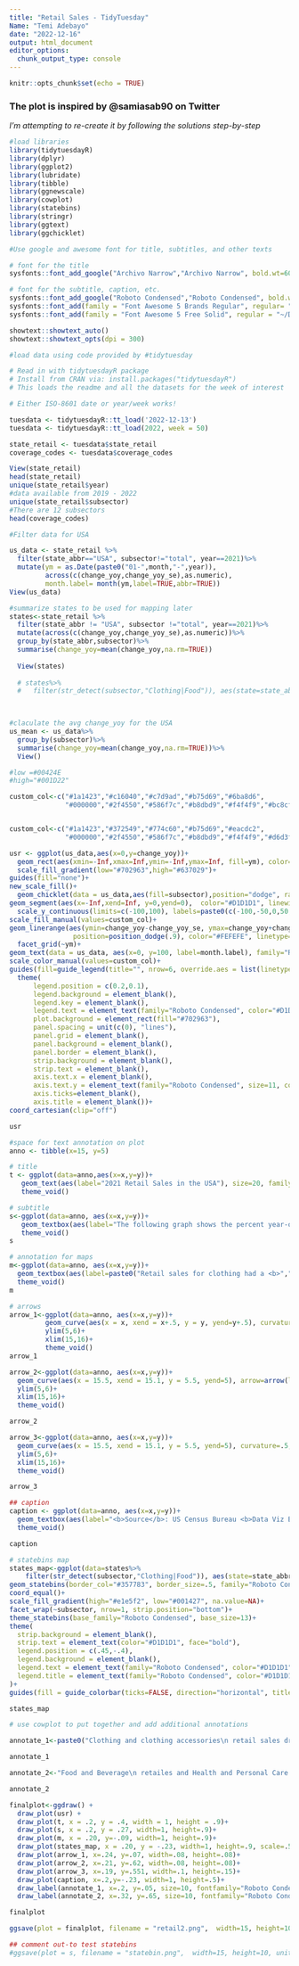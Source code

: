 ---
title: "Retail Sales - TidyTuesday"
Name: "Temi Adebayo"
date: "2022-12-16"
output: html_document
editor_options: 
  chunk_output_type: console
---

```{r setup, include=FALSE}
knitr::opts_chunk$set(echo = TRUE)
```

### The plot is inspired by @samiasab90 on Twitter
_I'm attempting to re-create it by following the solutions step-by-step_

```{r message=FALSE, warning=FALSE}
#load libraries
library(tidytuesdayR)
library(dplyr)
library(ggplot2)
library(lubridate)
library(tibble)
library(ggnewscale)
library(cowplot)
library(statebins)
library(stringr)
library(ggtext)
library(ggchicklet)

#Use google and awesome font for title, subtitles, and other texts

# font for the title 
sysfonts::font_add_google("Archivo Narrow","Archivo Narrow", bold.wt=600)

# font for the subtitle, caption, etc.
sysfonts::font_add_google("Roboto Condensed","Roboto Condensed", bold.wt=700)
sysfonts::font_add(family = "Font Awesome 5 Brands Regular", regular= "~/Data Visualization/Fonts-Awesome/otfs/Font Awesome 5 Brands-Regular-400.otf")
sysfonts::font_add(family = "Font Awesome 5 Free Solid", regular = "~/Data Visualization/Fonts-Awesome/otfs/Font Awesome 5 Free-Solid-900.otf")

showtext::showtext_auto()
showtext::showtext_opts(dpi = 300)

```

```{r message=FALSE, warning=FALSE}
#load data using code provided by #tidytuesday

# Read in with tidytuesdayR package 
# Install from CRAN via: install.packages("tidytuesdayR")
# This loads the readme and all the datasets for the week of interest

# Either ISO-8601 date or year/week works!

tuesdata <- tidytuesdayR::tt_load('2022-12-13')
tuesdata <- tidytuesdayR::tt_load(2022, week = 50)

state_retail <- tuesdata$state_retail
coverage_codes <- tuesdata$coverage_codes

View(state_retail)
head(state_retail)
unique(state_retail$year)
#data available from 2019 - 2022
unique(state_retail$subsector)
#There are 12 subsectors
head(coverage_codes)

#Filter data for USA

us_data <- state_retail %>%
  filter(state_abbr=="USA", subsector!="total", year==2021)%>%
  mutate(ym = as.Date(paste0("01-",month,"-",year)),
         across(c(change_yoy,change_yoy_se),as.numeric),
         month.label= month(ym,label=TRUE,abbr=TRUE))
View(us_data)

#summarize states to be used for mapping later
states<-state_retail %>%
  filter(state_abbr != "USA", subsector !="total", year==2021)%>%
  mutate(across(c(change_yoy,change_yoy_se),as.numeric))%>%
  group_by(state_abbr,subsector)%>%
  summarise(change_yoy=mean(change_yoy,na.rm=TRUE))
  
  View(states)
  
  # states%>%
  #   filter(str_detect(subsector,"Clothing|Food")), aes(state=state_abbr, fill=change_yoy))

  

#claculate the avg change_yoy for the USA
us_mean <- us_data%>%
  group_by(subsector)%>%
  summarise(change_yoy=mean(change_yoy,na.rm=TRUE))%>%
  View()
```

```{r}
#low =#00424E
#high="#001D22"

custom_col<-c("#1a1423","#c16040","#c7d9ad","#b75d69","#6ba8d6",
              "#000000","#2f4550","#586f7c","#b8dbd9","#f4f4f9","#bc8cfb")


custom_col<-c("#1a1423","#372549","#774c60","#b75d69","#eacdc2",
              "#000000","#2f4550","#586f7c","#b8dbd9","#f4f4f9","#d6d3f0")

usr <- ggplot(us_data,aes(x=0,y=change_yoy))+
  geom_rect(aes(xmin=-Inf,xmax=Inf,ymin=-Inf,ymax=Inf, fill=ym), color=NA)+
  scale_fill_gradient(low="#702963",high="#637029")+
guides(fill="none")+
new_scale_fill()+
  geom_chicklet(data = us_data,aes(fill=subsector),position="dodge", radius=unit(2,"pt"), color="#357783")+
geom_segment(aes(x=-Inf,xend=Inf, y=0,yend=0),  color="#D1D1D1", linewidth=.5)+
  scale_y_continuous(limits=c(-100,100), labels=paste0(c(-100,-50,0,50,100),"%"))+
scale_fill_manual(values=custom_col)+
geom_linerange(aes(ymin=change_yoy-change_yoy_se, ymax=change_yoy+change_yoy_se, group=subsector),
                position=position_dodge(.9), color="#FEFEFE", linetype="dashed",linewidth=.5, alpha=.5) +
  facet_grid(~ym)+
geom_text(data = us_data, aes(x=0, y=100, label=month.label), family="Roboto Condensed", size=6, color="#FEFEFE")+
scale_color_manual(values=custom_col)+
guides(fill=guide_legend(title="", nrow=6, override.aes = list(linetype=c(rep(0,11)))))+
  theme(
      legend.position = c(0.2,0.1),
      legend.background = element_blank(),
      legend.key = element_blank(),
      legend.text = element_text(family="Roboto Condensed", color="#D1D1D1", size=10),
      plot.background = element_rect(fill="#702963"),
      panel.spacing = unit(c(0), "lines"),
      panel.grid = element_blank(),
      panel.background = element_blank(),
      panel.border = element_blank(),
      strip.background = element_blank(),
      strip.text = element_blank(),
      axis.text.x = element_blank(),
      axis.text.y = element_text(family="Roboto Condensed", size=11, color="#FEFEFE"),
      axis.ticks=element_blank(),
      axis.title = element_blank())+
coord_cartesian(clip="off")

usr

#space for text annotation on plot
anno <- tibble(x=15, y=5)

# title
t <- ggplot(data=anno,aes(x=x,y=y))+
   geom_text(aes(label="2021 Retail Sales in the USA"), size=20, family="Archivo Narrow", fontface="bold", color="#D1D1D1")+
   theme_void()

# subtitle 
s<-ggplot(data=anno, aes(x=x,y=y))+
   geom_textbox(aes(label="The following graph shows the percent year-over-year change during each month in 2021 across 11 sectors. <b> Retail sales in the United States experienced a slow growth in Jan and Feb followed by a rapid and sustained increase between Mar and May.</b> This could potentially be as a result of lenient measures post COVID-19 lockdown. <b>Furniture and Home Furnishing</b>,<b> Motor vehicle and parts dealers</b> ,and <b> Sporting Goods and Hobby</b> retailers recorded the highest sales in Mar, while<b> clothing</b>, <b>gasoline stations</b> and <b>Miscellaneous Store </b> had consistently higer sales. Data on retail sales comes from the US Census Bureau's Monthly State Retail Sales data product that gathers data from survey, administrative data, and third-party data. <b>Note:</b> data collection for the MSRS may be limited in quality due to collection during the pandemic, standard errors (represented by <span style='color:#FEFEFE'>----</span> dashed lines on the bar graph) are included to show the possible interval of the true year-over-year estimates."), width=unit(.5,"npc"), family="Roboto Condensed", box.colour=NA, color="#D1D1D1", fill=NA, hjust=.5)+
   theme_void()
s

# annotation for maps
m<-ggplot(data=anno, aes(x=x,y=y))+
  geom_textbox(aes(label=paste0("Retail sales for clothing had a <b>","105%</b> mean year-over-year percent change in 2021 compared to 2020 whereas food and beverage retail sales had a mean change of <b>","4%</b> compared to 2020.")), width=unit(.4,"npc"), family="Roboto Condensed", box.colour=NA, color="#D1D1D1", fill=NA, hjust=.5)+
  theme_void()
m

# arrows 
arrow_1<-ggplot(data=anno, aes(x=x,y=y))+
         geom_curve(aes(x = x, xend = x+.5, y = y, yend=y+.5), curvature=-.5, arrow=arrow(length=unit(.05,"npc"), type="closed"), color="#D1D1D1")+
         ylim(5,6)+
         xlim(15,16)+
         theme_void()
arrow_1

arrow_2<-ggplot(data=anno, aes(x=x,y=y))+
  geom_curve(aes(x = 15.5, xend = 15.1, y = 5.5, yend=5), arrow=arrow(length=unit(.05,"npc"), type="closed"), color="#D1D1D1")+
  ylim(5,6)+
  xlim(15,16)+
  theme_void()

arrow_2

arrow_3<-ggplot(data=anno, aes(x=x,y=y))+
  geom_curve(aes(x = 15.5, xend = 15.1, y = 5.5, yend=5), curvature=.5, arrow=arrow(length=unit(.05,"npc"), type="closed"), color="#D1D1D1")+
  ylim(5,6)+
  xlim(15,16)+
  theme_void()

arrow_3

## caption 
caption <- ggplot(data=anno, aes(x=x,y=y))+
  geom_textbox(aes(label="<b>Source</b>: US Census Bureau <b>Data Viz By</b>: Temi A <span style='font-family: \"Font Awesome 5 Brands Regular\"'>&#xf09b;</span> itstemiadebayo"), width=unit(.7,"npc"), family="Roboto Condensed", box.colour=NA, color="#D1D1D1", fill=NA, hjust=.5, size=3.5)+
  theme_void()

caption

# statebins map 
states_map<-ggplot(data=states%>%
    filter(str_detect(subsector,"Clothing|Food")), aes(state=state_abbr, fill=change_yoy))+
geom_statebins(border_col="#357783", border_size=.5, family="Roboto Condensed", light_lbl="#D1D1D1", lbl_size=3, fontface="bold")+
coord_equal()+
scale_fill_gradient(high="#e1e5f2", low="#001427", na.value=NA)+
facet_wrap(~subsector, nrow=1, strip.position="bottom")+
theme_statebins(base_family="Roboto Condensed", base_size=13)+
theme(
  strip.background = element_blank(),
  strip.text = element_text(color="#D1D1D1", face="bold"),
  legend.position = c(.45,-.4),
  legend.background = element_blank(),
  legend.text = element_text(family="Roboto Condensed", color="#D1D1D1", size=11),
  legend.title = element_text(family="Roboto Condensed", color="#D1D1D1", size=10)
)+
guides(fill = guide_colorbar(ticks=FALSE, direction="horizontal", title.position="top", title="Change Year-over-Year(%)", barwidth=10, barheight=.5, title.hjust=.5, label.hjust=.5))

states_map

# use cowplot to put together and add additional annotations

annotate_1<-paste0("Clothing and clothing accessories\n retail sales dropped ",round(us_data %>% filter(change_yoy==min(change_yoy)) %>% pull(change_yoy)),"% in Feb 2021,\n the most out of any sector in 2021.")

annotate_1

annotate_2<-"Food and Beverage\n retailes and Health and Personal Care were\n the only sectors with the lowest (<10%) \nyear-over-year change in 2020."

annotate_2

finalplot<-ggdraw() +
  draw_plot(usr) +
  draw_plot(t, x = .2, y = .4, width = 1, height = .9)+
  draw_plot(s, x = .2, y = .27, width=1, height=.9)+
  draw_plot(m, x = .20, y=-.09, width=1, height=.9)+
  draw_plot(states_map, x = .20, y = -.23, width=1, height=.9, scale=.54)+
  draw_plot(arrow_1, x=.24, y=.07, width=.08, height=.08)+
  draw_plot(arrow_2, x=.21, y=.62, width=.08, height=.08)+
  draw_plot(arrow_3, x=.19, y=.551, width=.1, height=.15)+
  draw_plot(caption, x=.2,y=-.23, width=1, height=.5)+
  draw_label(annotate_1, x=.2, y=.05, size=10, fontfamily="Roboto Condensed", color="#D1D1D1")+
  draw_label(annotate_2, x=.32, y=.65, size=10, fontfamily="Roboto Condensed", color="#D1D1D1")

finalplot

ggsave(plot = finalplot, filename = "retail2.png",  width=15, height=10, units='in', dpi=300, bg="#00424E")

## comment out-to test statebins
#ggsave(plot = s, filename = "statebin.png",  width=15, height=10, units='in', dpi=300, bg="transparent")
```